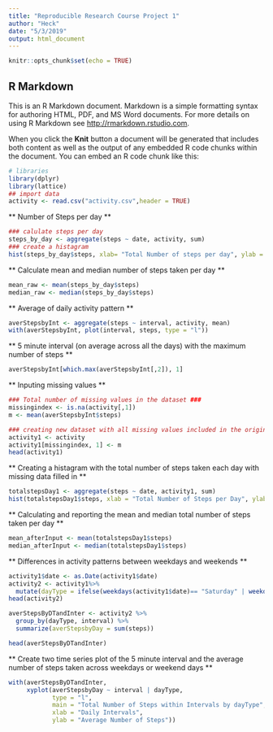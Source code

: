 ```yaml
---
title: "Reproducible Research Course Project 1"
author: "Heck"
date: "5/3/2019"
output: html_document
---
```


```r
knitr::opts_chunk$set(echo = TRUE)
```

## R Markdown

This is an R Markdown document. Markdown is a simple formatting syntax for authoring HTML, PDF, and MS Word documents. For more details on using R Markdown see <http://rmarkdown.rstudio.com>.

When you click the **Knit** button a document will be generated that includes both content as well as the output of any embedded R code chunks within the document. You can embed an R code chunk like this:

```r
# libraries
library(dplyr)
library(lattice)
## import data
activity <- read.csv("activity.csv",header = TRUE)
```

** Number of Steps per day **

```r
### calulate steps per day
steps_by_day <- aggregate(steps ~ date, activity, sum)
### create a histagram
hist(steps_by_day$steps, xlab= "Total Number of steps per day", ylab = "Number of Days", main = "Total Number of Steps taken each day")
```

** Calculate mean and median number of steps taken per day **
```r
mean_raw <- mean(steps_by_day$steps)
median_raw <- median(steps_by_day$steps)
```

** Average of daily activity pattern **

``` r
averStepsbyInt <- aggregate(steps ~ interval, activity, mean)
with(averStepsbyInt, plot(interval, steps, type = "l"))
```

** 5 minute interval (on average across all the days) with the maximum number of steps **

``` r
averStepsbyInt[which.max(averStepsbyInt[,2]), 1]
```

** Inputing missing values **

``` r
### Total number of missing values in the dataset ###
missingindex <- is.na(activity[,1])
m <- mean(averStepsbyInt$steps)
```

``` r
### creating new dataset with all missing values included in the original dataset ###
activity1 <- activity
activity1[missingindex, 1] <- m
head(activity1)
```

** Creating a histagram with the total number of steps taken each day with missing data filled in **

``` r
totalstepsDay1 <- aggregate(steps ~ date, activity1, sum)
hist(totalstepsDay1$steps, xlab = "Total Number of Steps per Day", ylab = "Number of Days", main = "Number of Steps per day after missing values are input")
```

** Calculating and reporting the mean and median total number of steps taken per day **

``` r
mean_afterInput <- mean(totalstepsDay1$steps)
median_afterInput <- median(totalstepsDay1$steps)
```

** Differences in activity patterns between weekdays and weekends **

``` r
activity1$date <- as.Date(activity1$date)
activity2 <- activity1%>%
  mutate(dayType = ifelse(weekdays(activity1$date)== "Saturday" | weekdays(activity1$date)== "Sunday", "Weekend", "Weekday"))
head(activity2)

averStepsByDTandInter <- activity2 %>%
  group_by(dayType, interval) %>%
  summarize(averStepsbyDay = sum(steps))

head(averStepsByDTandInter)
```

** Create two time series plot of the 5 minute interval and the average number of steps taken across weekdays or weekend days **

``` r
with(averStepsByDTandInter,
     xyplot(averStepsbyDay ~ interval | dayType,
            type = "l",
            main = "Total Number of Steps within Intervals by dayType",
            xlab = "Daily Intervals",
            ylab = "Average Number of Steps"))
```

